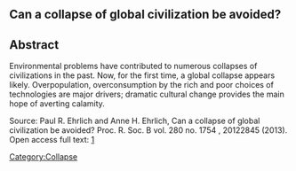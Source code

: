 == Can a collapse of global civilization be avoided?==

==Abstract==
Environmental problems have contributed to numerous collapses of civilizations in the past. Now, for the first time, a global        collapse appears likely. Overpopulation, overconsumption by the rich and poor choices of technologies are major drivers; dramatic     cultural change provides the main hope of averting calamity.

Source: 
Paul R. Ehrlich and Anne H. Ehrlich, Can a collapse of global civilization be avoided? Proc. R. Soc. B   vol. 280  no. 1754     , 20122845 (2013).                                                                 
Open access full text: [http://rspb.royalsocietypublishing.org/content/280/1754/20122845.full]

[[Category:Collapse]]